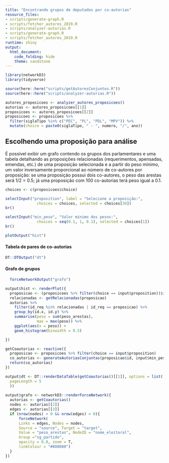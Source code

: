 ```yaml
---
title: "Encontrando grupos de deputados por co-autorias"
resource_files:
- scripts/generate-graph.R
- scripts/fetcher_autores_2019.R
- scripts/analyzer-autorias.R
- scripts/generate-graph.R
- scripts/fetcher_autores_2019.R
runtime: shiny
output:
  html_document:
    code_folding: hide
    theme: sandstone
---
```


```r
library(networkD3)
library(tidyverse)

source(here::here("scripts/getAutoresConjuntos.R"))
source(here::here("scripts/analyzer-autorias.R"))

autores_proposicoes <- analyzer_autores_proposicoes()
autorias <- autores_proposicoes[[1]]
proposicoes <- autores_proposicoes[[2]]
proposicoes <- proposicoes %>% 
  filter(siglaTipo %in% c("PEC", "PL", "PDL", "MPV")) %>% 
  mutate(choice = paste0(siglaTipo, " - ", numero, "/", ano))
```

## Escolhendo uma proposição para análise

É possível exibir um grafo contendo os grupos dos parlamentares e uma tabela detalhando as proposições relacionadas (requerimentos, apensadas, emendas, etc.) de uma proposição selecionada e a partir do peso mínimo, um valor inversamente proporcional ao número de co-autores por proposição: se uma proposição possui dois co-autores, o peso das arestas será 1/2 = 0.5; já uma proposição com 100 co-autorias terá peso igual a 0.1.

```r
choices <- c(proposicoes$choice)

selectInput("proposition", label = "Selecione a proposição:",
              choices = choices, selected = choices[30])
br()

selectInput("min_peso", "Valor mínimo dos pesos:",
              choices = seq(0.1, 1, 0.1), selected = choices[1])
br()

plotOutput("hist")
```

#### Tabela de pares de co-autorias

```r
DT::DTOutput("dt")
```

#### Grafo de grupos

```r
  forceNetworkOutput("grafo")
```


```r

output$hist <- renderPlot({
  proposicao <- (proposicoes %>% filter(choice == input$proposition))$id
  relacionadas <- getRelacionadas(proposicao)
  autorias %>%
    filter(id_req %in% relacionadas | id_req == proposicao) %>%
    group_by(id.x, id.y) %>% 
    summarise(peso = sum(peso_arestas),
              max = max(peso)) %>% 
    ggplot(aes(x = peso)) +
    geom_histogram(binwidth = 0.5)

})

getCoautorias <- reactive({
  proposicao <- proposicoes %>% filter(choice == input$proposition)
  co_autorias <- generateAutoriasConjuntas(proposicao$id, input$min_peso)
  return(co_autorias)
})

output$dt <- DT::renderDataTable(getCoautorias()[[1]], options = list(
  pageLength = 5
  ))
  
output$grafo <- networkD3::renderForceNetwork({
  autorias <- getCoautorias()
  nodes <- autorias[[2]]
  edges <- autorias[[3]]
  if (nrow(nodes) > 0 && nrow(edges) > 0){
      forceNetwork(
      Links = edges, Nodes = nodes,
      Source = "source", Target = "target",
      Value = "peso_arestas", NodeID = "nome_eleitoral",
      Group ="sg_partido",
      opacity = 0.8, zoom = T,
      linkColour = "#808080")
  }
})

```
